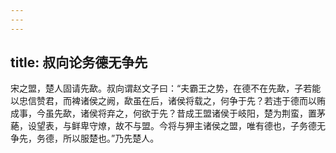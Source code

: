 ```yaml
---
---
---
```

title: 叔向论务德无争先
---


宋之盟，楚人固请先歃。叔向谓赵文子曰：“夫霸王之势，在德不在先歃，子若能以忠信赞君，而裨诸侯之阙，歃虽在后，诸侯将载之，何争于先？若违于德而以贿成事，今虽先歃，诸侯将弃之，何欲于先？昔成王盟诸侯于岐阳，楚为荆蛮，置茅蕝，设望表，与鲜卑守燎，故不与盟。今将与狎主诸侯之盟，唯有德也，子务德无争先，务德，所以服楚也。”乃先楚人。

